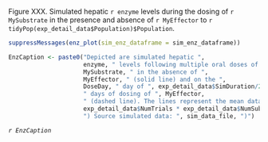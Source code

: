 Figure XXX. Simulated hepatic `r enzyme` levels during the dosing of `r MySubstrate` in the presence and absence of `r MyEffector` to `r tidyPop(exp_detail_data$Population)$Population`. 

```r

suppressMessages(enz_plot(sim_enz_dataframe = sim_enz_dataframe))


```

```r
EnzCaption <- paste0("Depicted are simulated hepatic ",
                     enzyme, " levels following multiple oral doses of ",
                     MySubstrate, " in the absence of ",
                     MyEffector, " (solid line) and on the ",
                     DoseDay, " day of ", exp_detail_data$SimDuration/24,
                     " days of dosing of ", MyEffector, 
                     " (dashed line). The lines represent the mean data for the simulated population (n = ",
                     exp_detail_data$NumTrials * exp_detail_data$NumSubjTrial, 
                     ") Source simulated data: ", sim_data_file, ")")

```

*`r EnzCaption`*


